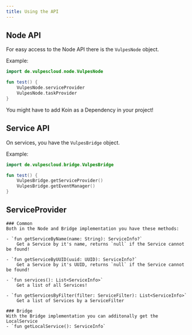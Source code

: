 ```yaml
---
title: Using the API
---
```


## Node API
For easy access to the Node API there is the `VulpesNode` object.

Example:
```kotlin tab="kotlin"
import de.vulpescloud.node.VulpesNode

fun test() {
    VulpesNode.serviceProvider
    VulpesNode.taskProvider
}
```
<Callout>You might have to add Koin as a Dependency in your project!</Callout>

## Service API
On services, you have the `VulpesBridge` object.

Example:
```kotlin tab="kotlin"
import de.vulpescloud.bridge.VulpesBridge

fun test() {
    VulpesBridge.getServiceProvider()
    VulpesBridge.getEventManager()
}
```

## ServiceProvider
    ### Common
    Both in the Node and Bridge implementation you have these methods:

    - `fun getServiceByName(name: String): ServiceInfo?`
        Get a Service by it's name, returns `null` if the Service cannot be found!

    - `fun getServiceByUUID(uuid: UUID): ServiceInfo?`
        Get a Service by it's UUID, returns `null` if the Service cannot be found!

    - `fun services(): List<ServiceInfo>`
        Get a list of all Services!
        
    - `fun getServicesByFilter(filter: ServiceFilter): List<ServiceInfo>`
        Get a list of Services by a ServiceFilter
    
    ### Bridge
    With the Bridge implementation you can additonally get the LocalService
    - `fun getLocalService(): ServiceInfo`
    
